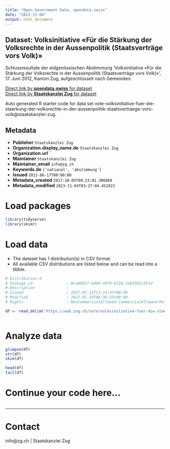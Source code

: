 ```yaml
---
title: "Open Government Data, opendata.swiss"
date: "2023-11-04"
output: html_document
---
```


## Dataset: Volksinitiative «Für die Stärkung der Volksrechte in der Aussenpolitik (Staatsverträge vors Volk)»

Schlussresultate der eidgenössischen Abstimmung 'Volksinitiative «Für die Stärkung der Volksrechte in der Aussenpolitik (Staatsverträge vors Volk)»', 17. Juni 2012, Kanton Zug, aufgeschlüsselt nach Gemeinden.

[Direct link by **opendata.swiss** for dataset](https://opendata.swiss/de/dataset/volksinitiative-fur-die-starkung-der-volksrechte-in-der-aussenpolitik-staatsvertrage-vors-volk)<br>
[Direct link by **Staatskanzlei Zug** for dataset](https://wab.zug.ch/vote/volksinitiative-fuer-die-staerkung-der-volksrechte-in-der-aussenpolitik-staatsvertraege-vors-volk/data)

Auto generated R starter code for data set vote-volksinitiative-fuer-die-staerkung-der-volksrechte-in-der-aussenpolitik-staatsvertraege-vors-volk@staatskanzlei-zug.

## Metadata

- **Publisher** `Staatskanzlei Zug`
- **Organization.display_name.de** `Staatskanzlei Zug`
- **Organization.url** ``
- **Maintainer** `Staatskanzlei Zug`
- **Maintainer_email** `info@zg.ch`
- **Keywords.de** `['national', 'abstimmung']`
- **Issued** `2012-06-17T00:00:00`
- **Metadata_created** `2017-10-05T09:23:01.306869`
- **Metadata_modified** `2023-11-04T03:27:04.452822`


# Load packages

```r

library(tidyverse)
library(skimr)

```

# Load data

-   The dataset has 1 distribution(s) in CSV format.
-   All available CSV distributions are listed below and can be read into a tibble.

```r

# Distribution 0
# Package_id               : 8ca86b57-b8b0-4479-b718-1e033b3c551d
# Description              : 
# Issued                   : 2017-07-13T13:24:47+00:00
# Modified                 : 2022-01-19T06:36:25+00:00
# Rights                   : NonCommercialAllowed-CommercialAllowed-ReferenceRequired

df <- read_delim('https://wab.zug.ch/vote/volksinitiative-fuer-die-staerkung-der-volksrechte-in-der-aussenpolitik-staatsvertraege-vors-volk/data-csv')



```

# Analyze data

```r

glimpse(df)
str(df)
skim(df)

head(df)
tail(df)

```

# Continue your code here...

```r

```

------------------------------------------------------------------------

# Contact

info@zg.ch | Staatskanzlei Zug
